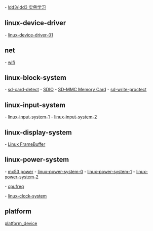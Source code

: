 
- [[ldd3/ldd3 实例学习]]

== linux-device-driver ==

- [[linux-device-driver-01]]

== net ==

- [[wifi]]

== linux-block-system ==

- [[sd-card-detect]]
- [[SDIO]]
- [[SD-MMC Memory Card]]
- [[sd-write-proctect]]

== linux-input-system ==

- [[linux-input-system-1]]
- [[linux-input-system-2]]

== linux-display-system ==

- [[Linux FrameBuffer]]


== linux-power-system ==

- [[mx53 power]]
- [[linux-power-system-0]]
- [[linux-power-system-1]]
- [[linux-power-system-2]]

- [[cpufreq]]

- [[linux-clock-system]]


== platform ==

[[platform_device]]
 



